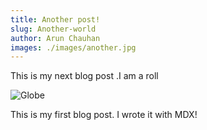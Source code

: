 ```yaml
---
title: Another post!
slug: Another-world
author: Arun Chauhan
images: ./images/another.jpg
---
```

This  is my next blog post .I am a roll

![Globe](images/another.jpg)

This is my first blog post. I wrote it with MDX!